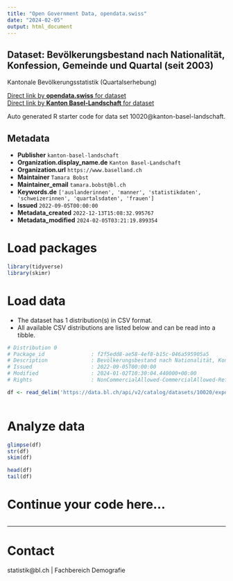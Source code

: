```yaml
---
title: "Open Government Data, opendata.swiss"
date: "2024-02-05"
output: html_document
---
```


## Dataset: Bevölkerungsbestand nach Nationalität, Konfession, Gemeinde und Quartal (seit 2003)

Kantonale Bevölkerungsstatistik (Quartalserhebung)

[Direct link by **opendata.swiss** for dataset](https://opendata.swiss/de/dataset/bevolkerungsbestand-nach-nationalitat-konfession-gemeinde-und-quartal-ab-2003)<br>
[Direct link by **Kanton Basel-Landschaft** for dataset](https://data.bl.ch/explore/dataset/10020/)

Auto generated R starter code for data set 10020@kanton-basel-landschaft.

## Metadata

- **Publisher** `kanton-basel-landschaft`
- **Organization.display_name.de** `Kanton Basel-Landschaft`
- **Organization.url** `https://www.baselland.ch`
- **Maintainer** `Tamara Bobst`
- **Maintainer_email** `tamara.bobst@bl.ch`
- **Keywords.de** `['auslanderinnen', 'manner', 'statistikdaten', 'schweizerinnen', 'quartalsdaten', 'frauen']`
- **Issued** `2022-09-05T00:00:00`
- **Metadata_created** `2022-12-13T15:08:32.995767`
- **Metadata_modified** `2024-02-05T03:21:19.899354`


# Load packages

```r

library(tidyverse)
library(skimr)

```

# Load data

-   The dataset has 1 distribution(s) in CSV format.
-   All available CSV distributions are listed below and can be read into a tibble.

```r

# Distribution 0
# Package_id               : f2f5edd8-ae58-4ef8-b15c-046a595905a5
# Description              : Bevölkerungsbestand nach Nationalität, Konfession, Gemeinde und Quartal (seit 2003) (csv)
# Issued                   : 2022-09-05T00:00:00
# Modified                 : 2024-01-02T10:30:04.440000+00:00
# Rights                   : NonCommercialAllowed-CommercialAllowed-ReferenceRequired

df <- read_delim('https://data.bl.ch/api/v2/catalog/datasets/10020/exports/csv')



```

# Analyze data

```r

glimpse(df)
str(df)
skim(df)

head(df)
tail(df)

```

# Continue your code here...

```r

```

------------------------------------------------------------------------

# Contact

statistik@bl.ch | Fachbereich Demografie

